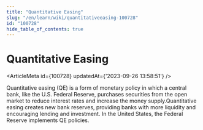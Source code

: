 ```yaml
---
title: "Quantitative Easing"
slug: "/en/learn/wiki/quantitativeeasing-100728"
id: "100728"
hide_table_of_contents: true
---
```



# Quantitative Easing

<ArticleMeta id={100728} updatedAt={'2023-09-26 13:58:51'} />
<div className='border-solid border-b border-t-0 my-4 border-[var(--ifm-color-gray-300)]' />

Quantitative easing (QE) is a form of monetary policy in which a central bank, like the U.S. Federal Reserve, purchases securities from the open market to reduce interest rates and increase the money supply.Quantitative easing creates new bank reserves, providing banks with more liquidity and encouraging lending and investment. In the United States, the Federal Reserve implements QE policies.
